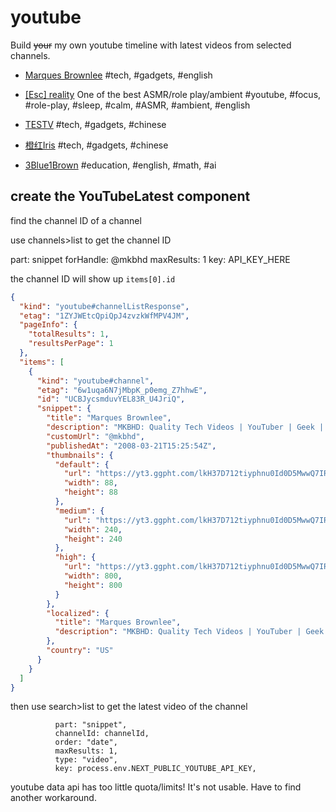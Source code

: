 # youtube


Build ~~your~~ my own youtube timeline with latest videos from selected channels. 

- [Marques Brownlee](https://www.youtube.com/@mkbhd) #tech, #gadgets, #english

<YouTubeLatest channelId="UCBJycsmduvYEL83R_U4JriQ" /> 

- [[Esc] reality](https://www.youtube.com/@Escreality) One of the best ASMR/role play/ambient
#youtube, #focus, #role-play, #sleep, #calm, #ASMR, #ambient, #english

<YouTubeLatest channelId="UCHRiIj4LD4MH2AaE4TRENhw" /> 

- [TESTV](https://www.youtube.com/@testvcn) #tech, #gadgets, #chinese

<YouTubeLatest channelId="UC9v3JGut2Z1PxrXEpGzgEAA" /> 

- [橙红Iris](https://www.youtube.com/@Iris-yc5my) #tech, #gadgets, #chinese

<YouTubeLatest channelId="UC3VH2U9_t15U73tmpHrg_JA" /> 

- [3Blue1Brown](https://www.youtube.com/@3blue1brown) #education, #english, #math, #ai

<YouTubeLatest channelId="UCYO_jab_esuFRV4b17AJtAw" /> 


## create the YouTubeLatest component

find the channel ID of a channel

use channels>list to get the channel ID

part: snippet
forHandle: @mkbhd
maxResults: 1
key: API_KEY_HERE

the channel ID will show up `items[0].id`

```json
{
  "kind": "youtube#channelListResponse",
  "etag": "1ZYJWEtcQpiQpJ4zvzkWfMPV4JM",
  "pageInfo": {
    "totalResults": 1,
    "resultsPerPage": 1
  },
  "items": [
    {
      "kind": "youtube#channel",
      "etag": "6w1uqa6N7jMbpK_p0emg_Z7hhwE",
      "id": "UCBJycsmduvYEL83R_U4JriQ",
      "snippet": {
        "title": "Marques Brownlee",
        "description": "MKBHD: Quality Tech Videos | YouTuber | Geek | Consumer Electronics | Tech Head | Internet Personality!\n\nbusiness@MKBHD.com\n\nNYC",
        "customUrl": "@mkbhd",
        "publishedAt": "2008-03-21T15:25:54Z",
        "thumbnails": {
          "default": {
            "url": "https://yt3.ggpht.com/lkH37D712tiyphnu0Id0D5MwwQ7IRuwgQLVD05iMXlDWO-kDHut3uI4MgIEAQ9StK0qOST7fiA=s88-c-k-c0x00ffffff-no-rj",
            "width": 88,
            "height": 88
          },
          "medium": {
            "url": "https://yt3.ggpht.com/lkH37D712tiyphnu0Id0D5MwwQ7IRuwgQLVD05iMXlDWO-kDHut3uI4MgIEAQ9StK0qOST7fiA=s240-c-k-c0x00ffffff-no-rj",
            "width": 240,
            "height": 240
          },
          "high": {
            "url": "https://yt3.ggpht.com/lkH37D712tiyphnu0Id0D5MwwQ7IRuwgQLVD05iMXlDWO-kDHut3uI4MgIEAQ9StK0qOST7fiA=s800-c-k-c0x00ffffff-no-rj",
            "width": 800,
            "height": 800
          }
        },
        "localized": {
          "title": "Marques Brownlee",
          "description": "MKBHD: Quality Tech Videos | YouTuber | Geek | Consumer Electronics | Tech Head | Internet Personality!\n\nbusiness@MKBHD.com\n\nNYC"
        },
        "country": "US"
      }
    }
  ]
}
```

then use search>list to get the latest video of the channel


              part: "snippet",
              channelId: channelId,
              order: "date",
              maxResults: 1,
              type: "video",
              key: process.env.NEXT_PUBLIC_YOUTUBE_API_KEY,

youtube data api has too little quota/limits! It's not usable. Have to find another workaround.